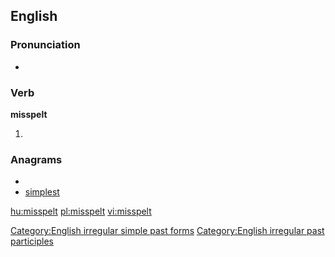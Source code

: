 ==English==

===Pronunciation===
*{{IPA|/'mɪspεlt/}}

===Verb===
'''misspelt'''

# {{the incorrect past of|misspell}}

===Anagrams===
* {{alphagram|eilmpsst}}
* [[simplest#English|simplest]]

[[Category:English irregular simple past forms]]
[[Category:English irregular past participles]]

[[hu:misspelt]]
[[pl:misspelt]]
[[vi:misspelt]]